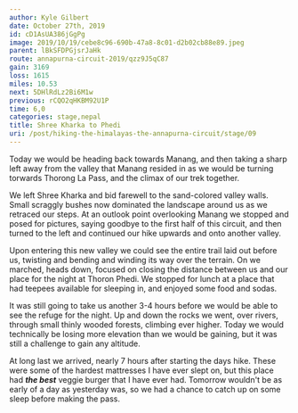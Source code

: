 ```yaml
---
author: Kyle Gilbert
date: October 27th, 2019
id: cD1AsUA386jGgPg
image: 2019/10/19/cebe8c96-690b-47a8-8c01-d2b02cb88e89.jpeg
parent: lBkSFDPGjsrJaHk
route: annapurna-circuit-2019/qzz9J5qC87
gain: 3169
loss: 1615
miles: 10.53
next: 5DHlRdLz2Bi6M1w
previous: rCQO2qHKBM92U1P
time: 6,0
categories: stage,nepal
title: Shree Kharka to Phedi
uri: /post/hiking-the-himalayas-the-annapurna-circuit/stage/09
---
```


<Stats />

<Route />

Today we would be heading back towards Manang, and then taking a sharp left
away from the valley that Manang resided in as we would be turning torwards
Thorong La Pass, and the climax of our trek together.

We left Shree Kharka and bid farewell to the sand-colored valley walls. Small
scraggly bushes now dominated the landscape around us as we retraced our steps.
At an outlook point overlooking Manang we stopped and posed for pictures, saying
goodbye to the first half of this circuit, and then turned to the left and
continued our hike upwards and onto another valley.

Upon entering this new valley we could see the entire trail laid out before us,
twisting and bending and winding its way over the terrain. On we marched, heads
down, focused on closing the distance between us and our place for the night at
Thoron Phedi. We stopped for lunch at a place that had teepees available for
sleeping in, and enjoyed some food and sodas.

It was still going to take us another 3-4 hours before we would be able to see
the refuge for the night. Up and down the rocks we went, over rivers, through
small thinly wooded forests, climbing ever higher. Today we would technically
be losing more elevation than we would be gaining, but it was still a challenge
to gain any altitude.

At long last we arrived, nearly 7 hours after starting the days hike. These were
some of the hardest mattresses I have ever slept on, but this place had
__*the best*__ veggie burger that I have ever had. Tomorrow wouldn't
be as early of a day as yesterday was, so we had a chance to catch up on some
sleep before making the pass.

